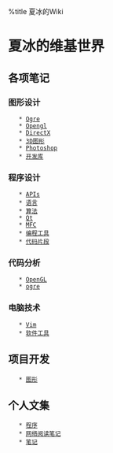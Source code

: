 %title 夏冰的Wiki

= 夏冰的维基世界 =

== 各项笔记 ==
=== 图形设计 ===
	* [[note/graphics/ogre/Ogre|Ogre]]
	* [[note/graphics/opengl/opengl|Opengl]]
	* [[note/graphics/directx/directx|DirectX]]
	* [[note/graphics/3d/3d|3D图形]]
	* [[note/graphics/photoshop/photoshop|Photoshop]]
	* [[note/graphics/lib/lib|开发库]]

=== 程序设计 ===
	* [[note/program/function/function|APIs]]
	* [[note/program/language/language|语言]]
	* [[note/program/algorithm/algorithm|算法]]
	* [[note/program/qt/qt|Qt]]
	* [[note/program/mfc/mfc|MFC]]
	* [[note/program/tool/tool|编程工具]]
	* [[note/program/codesnip/codesnip|代码片段]]

=== 代码分析 ===
	* [[note/code/opengl/opengl|OpenGL]]
	* [[note/code/ogre/ogre|ogre]]

=== 电脑技术 ===
	* [[note/computer/vim/vim|Vim]]
	* [[note/computer/software/software|软件工具]]

== 项目开发 ==
	* [[note/program/Graphics/Graphics|图形]]

== 个人文集 ==
	* [[myarticle/program/program|程序]]
	* [[myarticle/webnote/webnote|网络阅读笔记]]
	* [[myarticle/note/note|笔记]]

